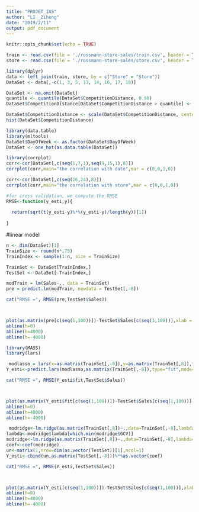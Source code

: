 ```yaml
---
title: "PROJET_IAS"
author: "LI _Ziheng"
date: "2019/2/11"
output: pdf_document
---
```


```r
knitr::opts_chunk$set(echo = TRUE)
```


```r
train <- read.csv(file = './rossmann-store-sales/train.csv', header = TRUE)
store <- read.csv(file = './rossmann-store-sales/store.csv', header = TRUE)
```


```r
library(dplyr)
data <- left_join(train, store, by = c("Store" = "Store"))
DataSet <- data[,-c(1, 3, 5, 13, 14, 16, 17, 18)]
```

```r
DataSet <- na.omit(DataSet)
quantile <- quantile(DataSet$CompetitionDistance, 0.98)
DataSet$CompetitionDistance[DataSet$CompetitionDistance > quantile] <- quantile
```

```r
DataSet$CompetitionDistance <- scale(DataSet$CompetitionDistance, center = FALSE, scale = TRUE)
hist(DataSet$CompetitionDistance)
```

```r
library(data.table)
library(mltools)
DataSet$DayOfWeek <- as.factor(DataSet$DayOfWeek)
DataSet <- one_hot(as.data.table(DataSet))
```

```r
library(corrplot)
corr<-cor(DataSet[,c(seq(1,7,1),seq(9,15,1),8)])
corrplot(corr,main="the correlation with date",mar = c(0,0,1,0))
```



```r
corr<-cor(DataSet[,c(seq(16,24),8)])
corrplot(corr,main="the correlation with store",mar = c(0,0,1,0))
```


```r
#for cross validation, we compute the RMSE
RMSE<-function(y_esti,y){
  
  return(sqrt(t(y_esti-y)%*%(y_esti-y)/length(y))[1])
  
}

```


#linear model
```r
n <- dim(DataSet)[1]
TrainSize <- round(n*.75)
TrainIndex <- sample(1:n, size = TrainSize)

TrainSet <- DataSet[TrainIndex,]
TestSet <- DataSet[-TrainIndex,]

```

```r
modTrain = lm(Sales~., data = TrainSet)
pre = predict.lm(modTrain, newdata = TestSet[,-8])

```
```r
cat("RMSE =", RMSE(pre,TestSet$Sales))



plot(as.matrix(pre[c(seq(1,100))])-TestSet$Sales[c(seq(1,100))],xlab = "index ",ylab="bias error",ylim=c(-10000,10000) )
abline(h=0)
abline(h=4000)
abline(h=-4000)
```


```r
library(MASS)
library(lars)

 modlasso = lars(x=as.matrix(TrainSet[,-8]),y=as.matrix(TrainSet[,8]),type="lasso")
Y_esti<-predict.lars(modlasso,as.matrix(TrainSet[,-8]),type="fit",mode="lambda",s=modlasso$lambda[which.min(modlasso$RSS)-1])
```



```r
cat("RMSE =", RMSE(Y_esti$fit,TestSet$Sales))



plot(as.matrix(Y_esti$fit[c(seq(1,100))])-TestSet$Sales[c(seq(1,100))],xlab = "index ",ylab="bias error",ylim=c(-10000,10000) )
abline(h=0)
abline(h=4000)
abline(h=-4000)
```


```r


 modridge<-lm.ridge(as.matrix(TrainSet[,8])~.,data=TrainSet[,-8],lambda=seq(0,10,0.01))
lambda<-modridge$lambda[which.min(modridge$GCV)]
modridge<-lm.ridge(as.matrix(TrainSet[,8])~.,data=TrainSet[,-8],lambda=lambda)
coef<-coef(modridge)
un<-matrix(1,nrow=dim(as.vector(TestSet))[1],ncol=1)
Y_esti<-cbind(un,as.matrix(TestSet[,-8]))%*%as.vector(coef)
```



```r
cat("RMSE =", RMSE(Y_esti,TestSet$Sales))



plot(as.matrix(Y_esti[c(seq(1,100))])-TestSet$Sales[c(seq(1,100))],xlab = "index ",ylab="bias error",ylim=c(-10000,10000) )
abline(h=0)
abline(h=4000)
abline(h=-4000)
```







































































